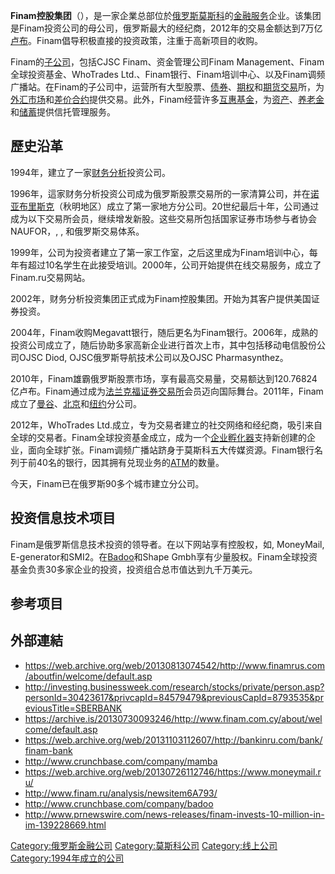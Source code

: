 {{newsrelease|time=2015-07-30T01:12:03+00:00}}
{{unreferenced|time=2013-08-29T15:41:50+00:00}}
{{Infobox company
| logo = 
| name = Finam控股集团
| type = [[私有制|私有制]]
| location = [[莫斯科|莫斯科]], [[俄罗斯|俄罗斯]]
| industry = [[金融服务|金融服务]]
| products = 股票、債券、期貨、選擇權
| homepage = {{URL|http://finam.ru}}
}}
'''Finam控股集团'''（'''{{lang-en|Finam_Holdings}}'''），是一家企業总部位於[[俄罗斯|俄罗斯]][[莫斯科|莫斯科]]的[[金融服务|金融服务]]企业。该集团是Finam投资公司的母公司，俄罗斯最大的经纪商，2012年的交易金额达到7万亿[[卢布|卢布]]。Finam倡导积极直接的投资政策，注重于高新项目的收购。

Finam的[[子公司|子公司]]，包括CJSC Finam、资金管理公司Finam Management、Finam 全球投资基金、WhoTrades Ltd.、Finam银行、Finam培训中心、以及Finam调频广播站。在Finam的子公司中，运营所有大型股票、[[债券|债券]]、[[期权|期权]]和[[期货交易|期货交易]]所，为[[外汇市场|外汇市场]]和[[差价合约|差价合约]]提供交易。此外，Finam经营许多[[互惠基金|互惠基金]]，为[[资产|资产]]、[[养老金|养老金]]和[[储蓄|储蓄]]提供信托管理服务。

== 歷史沿革 ==
1994年，{{tsl|en|Remsha|Viktor Remsha}}建立了一家[[财务分析|财务分析]]投资公司。

1996年，這家财务分析投资公司成为俄罗斯股票交易所的一家清算公司，并在[[诺亚布里斯克|诺亚布里斯克]]（秋明地区）成立了第一家地方分公司。20世纪最后十年，公司通过成为以下交易所会员，继续增发新股。这些交易所包括国家证券市场参与者协会NAUFOR，{{tsl|en|Moscow_Exchange|莫斯科证券交易所 (MSE)}}, {{tsl|en|Saint Petersburg Stock_Exchange|圣彼得堡证券交易所}}, {{tsl|en|MICEX|莫斯科银行间外汇交易所(MICEX)}}和俄罗斯交易体系。

1999年，公司为投资者建立了第一家工作室，之后这里成为Finam培训中心，每年有超过10名学生在此接受培训。2000年，公司开始提供在线交易服务，成立了Finam.ru交易网站。

2002年，财务分析投资集团正式成为Finam控股集团。开始为其客户提供美国证券投资。

2004年，Finam收购Megavatt银行，随后更名为Finam银行。2006年，成熟的投资公司成立了，随后协助多家高新企业进行首次上市，其中包括移动电信股份公司OJSC Diod, OJSC俄罗斯导航技术公司以及OJSC Pharmasynthez。

2010年，Finam雄霸俄罗斯股票市场，享有最高交易量，交易额达到120.76824亿卢布。Finam通过成为[[法兰克福证券交易所|法兰克福证券交易所]]会员迈向国际舞台。2011年，Finam成立了[[曼谷|曼谷]]、[[北京|北京]]和[[纽约|纽约]]分公司。

2012年，WhoTrades Ltd.成立，专为交易者建立的社交网络和经纪商，吸引来自全球的交易者。Finam全球投资基金成立，成为一个[[企业孵化器|企业孵化器]]支持新创建的企业，面向全球扩张。Finam调频广播站跻身于莫斯科五大传媒资源。Finam银行名列于前40名的银行，因其拥有兑现业务的[[自動櫃員機|ATM]]的数量。

今天，Finam已在俄罗斯90多个城市建立分公司。

== 投资信息技术项目 ==

Finam是俄罗斯信息技术投资的领导者。在以下网站享有控股权，如{{tsl|en|Mamba (website)|Mamba}}, MoneyMail, E-generator和SMI2。在[[Badoo|Badoo]]和Shape Gmbh享有少量股权。Finam全球投资基金负责30多家企业的投资，投资组合总市值达到九千万美元。

== 参考项目 ==
{{reflist}}

==外部連結==
* https://web.archive.org/web/20130813074542/http://www.finamrus.com/aboutfin/welcome/default.asp
* http://investing.businessweek.com/research/stocks/private/person.asp?personId=30423617&privcapId=84579479&previousCapId=8793535&previousTitle=SBERBANK
* https://archive.is/20130730093246/http://www.finam.com.cy/about/welcome/default.asp
* https://web.archive.org/web/20131103112607/http://bankinru.com/bank/finam-bank
* http://www.crunchbase.com/company/mamba{{Wayback|url=http://www.crunchbase.com/company/mamba |date=20130906101221 }}
* https://web.archive.org/web/20130726112746/https://www.moneymail.ru/
* http://www.finam.ru/analysis/newsitem6A793/{{Wayback|url=http://www.finam.ru/analysis/newsitem6A793/ |date=20131102100444 }}
* http://www.crunchbase.com/company/badoo{{Wayback|url=http://www.crunchbase.com/company/badoo |date=20130831165008 }}
* http://www.prnewswire.com/news-releases/finam-invests-10-million-in-im-139228669.html{{Wayback|url=http://www.prnewswire.com/news-releases/finam-invests-10-million-in-im-139228669.html |date=20131101113035 }}

[[Category:俄罗斯金融公司|Category:俄罗斯金融公司]]
[[Category:莫斯科公司|Category:莫斯科公司]]
[[Category:线上公司|Category:线上公司]]
[[Category:1994年成立的公司|Category:1994年成立的公司]]